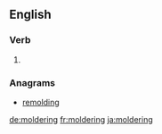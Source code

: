 ==English==

===Verb===
{{head|en}}

# {{present participle of|molder}}

===Anagrams===
* [[remolding#English|remolding]]

[[de:moldering]]
[[fr:moldering]]
[[ja:moldering]]